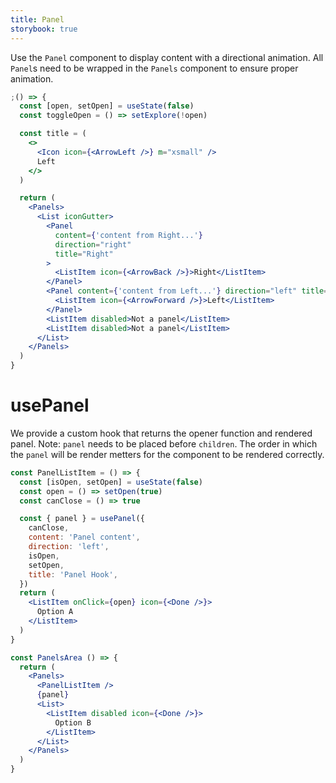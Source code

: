 ```yaml
---
title: Panel
storybook: true
---
```


Use the `Panel` component to display content with a directional animation. All `Panel`s need to be wrapped in the `Panels` component to ensure proper animation.

```jsx
;() => {
  const [open, setOpen] = useState(false)
  const toggleOpen = () => setExplore(!open)

  const title = (
    <>
      <Icon icon={<ArrowLeft />} m="xsmall" />
      Left
    </>
  )

  return (
    <Panels>
      <List iconGutter>
        <Panel
          content={'content from Right...'}
          direction="right"
          title="Right"
        >
          <ListItem icon={<ArrowBack />}>Right</ListItem>
        </Panel>
        <Panel content={'content from Left...'} direction="left" title="Left">
          <ListItem icon={<ArrowForward />}>Left</ListItem>
        </Panel>
        <ListItem disabled>Not a panel</ListItem>
        <ListItem disabled>Not a panel</ListItem>
      </List>
    </Panels>
  )
}
```

# usePanel

We provide a custom hook that returns the opener function and rendered panel.
Note: `panel` needs to be placed before `children`. The order in which the `panel` will be render metters for the component to be rendered correctly.

```jsx static
const PanelListItem = () => {
  const [isOpen, setOpen] = useState(false)
  const open = () => setOpen(true)
  const canClose = () => true

  const { panel } = usePanel({
    canClose,
    content: 'Panel content',
    direction: 'left',
    isOpen,
    setOpen,
    title: 'Panel Hook',
  })
  return (
    <ListItem onClick={open} icon={<Done />}>
      Option A
    </ListItem>
  )
}

const PanelsArea () => {
  return (
    <Panels>
      <PanelListItem />
      {panel}
      <List>
        <ListItem disabled icon={<Done />}>
          Option B
        </ListItem>
      </List>
    </Panels>
  )
}
```
